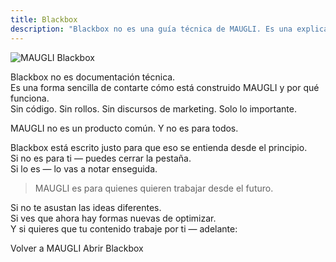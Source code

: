 ```yaml
---
title: Blackbox
description: "Blackbox no es una guía técnica de MAUGLI. Es una explicación clara de cómo funciona todo."
---
```



![MAUGLI Blackbox](/assets/og_image_es.webp)

Blackbox no es documentación técnica.  
Es una forma sencilla de contarte cómo está construido MAUGLI y por qué funciona.  
Sin código. Sin rollos. Sin discursos de marketing. Solo lo importante.

MAUGLI no es un producto común. Y no es para todos.

Blackbox está escrito justo para que eso se entienda desde el principio.  
Si no es para ti — puedes cerrar la pestaña.  
Si lo es — lo vas a notar enseguida.

> MAUGLI es para quienes quieren trabajar desde el futuro.

Si no te asustan las ideas diferentes.  
Si ves que ahora hay formas nuevas de optimizar.  
Y si quieres que tu contenido trabaje por ti — adelante:

<LinkButton href="https://maugli.cfd/es/" variant="secondary" icon="left-arrow" iconPlacement="start">
  Volver a MAUGLI
</LinkButton>
<LinkButton href="/intro/01" variant="primary" icon="seti:license" iconPlacement="start">
  Abrir Blackbox
</LinkButton>